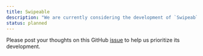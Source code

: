 ```yaml
---
title: Swipeable
description: "We are currently considering the development of `Swipeable`."
status: planned
---
```


Please post your thoughts on this GitHub [issue](https://github.com/yamada-ui/yamada-ui/issues/988) to help us prioritize its development.
